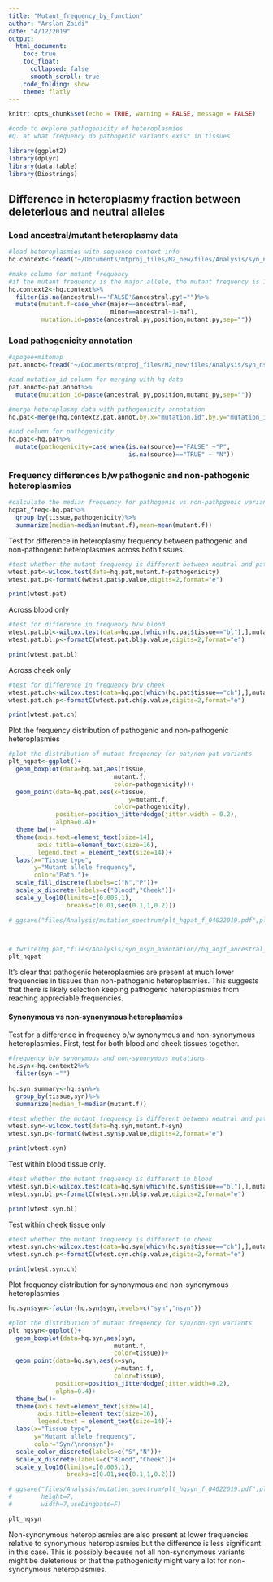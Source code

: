 ```yaml
---
title: "Mutant_frequency_by_function"
author: "Arslan Zaidi"
date: "4/12/2019"
output:
  html_document:
    toc: true
    toc_float:
      collapsed: false
      smooth_scroll: true
    code_folding: show
    theme: flatly
---
```


```r
knitr::opts_chunk$set(echo = TRUE, warning = FALSE, message = FALSE)
```

```r
#code to explore pathogenicity of heteroplasmies
#Q. at what frequency do pathogenic variants exist in tissues

library(ggplot2)
library(dplyr)
library(data.table)
library(Biostrings)

```

## Difference in heteroplasmy fraction between deleterious and neutral alleles

### Load ancestral/mutant heteroplasmy data

```r
#load heteroplasmies with sequence context info
hq.context<-fread("~/Documents/mtproj_files/M2_new/files/Analysis/syn_nsyn_annotation/hq_adjf_ancestral_syn_11282018.txt",header=T,sep="\t")

#make column for mutant frequency
#if the mutant frequency is the major allele, the mutant frequency is 1-MAF
hq.context2<-hq.context%>%
  filter(is.na(ancestral)=='FALSE'&ancestral.py!="")%>%
  mutate(mutant.f=case_when(major==ancestral~maf,
                            minor==ancestral~1-maf),
         mutation.id=paste(ancestral.py,position,mutant.py,sep=""))

```


### Load pathogenicity annotation

```r
#apogee+mitomap
pat.annot<-fread("~/Documents/mtproj_files/M2_new/files/Analysis/syn_nsyn_annotation/pathogenic_annotation_03222019.txt",header=T,sep="\t")

#add mutation_id column for merging with hq data
pat.annot<-pat.annot%>%
  mutate(mutation_id=paste(ancestral_py,position,mutant_py,sep=""))

#merge heteroplasmy data with pathogenicity annotation
hq.pat<-merge(hq.context2,pat.annot,by.x="mutation.id",by.y="mutation_id",all.x=T)

#add column for pathogenicity
hq.pat<-hq.pat%>%
  mutate(pathogenicity=case_when(is.na(source)=="FALSE" ~"P",
                                 is.na(source)=="TRUE" ~ "N"))
```



### Frequency differences b/w pathogenic and non-pathogenic heteroplasmies


```r
#calculate the median frequency for pathogenic vs non-pathpgenic variants
hqpat_freq<-hq.pat%>%
  group_by(tissue,pathogenicity)%>%
  summarize(median=median(mutant.f),mean=mean(mutant.f))

```

Test for difference in heteroplasmy frequency between pathogenic and non-pathogenic heteroplasmies across both tissues.

```r
#test whether the mutant frequency is different between neutral and pathogenic variants
wtest.pat<-wilcox.test(data=hq.pat,mutant.f~pathogenicity)
wtest.pat.p<-formatC(wtest.pat$p.value,digits=2,format="e")

print(wtest.pat)

```

Across blood only 

```r
#test for difference in frequency b/w blood
wtest.pat.bl<-wilcox.test(data=hq.pat[which(hq.pat$tissue=="bl"),],mutant.f~pathogenicity)
wtest.pat.bl.p<-formatC(wtest.pat.bl$p.value,digits=2,format="e")

print(wtest.pat.bl)
```

Across cheek only

```r
#test for difference in frequency b/w cheek
wtest.pat.ch<-wilcox.test(data=hq.pat[which(hq.pat$tissue=="ch"),],mutant.f~pathogenicity)
wtest.pat.ch.p<-formatC(wtest.pat.ch$p.value,digits=2,format="e")

print(wtest.pat.ch)
```

Plot the frequency distribution of pathogenic and non-pathogenic heteroplasmies

```r
#plot the distribution of mutant frequency for pat/non-pat variants
plt_hqpat<-ggplot()+
  geom_boxplot(data=hq.pat,aes(tissue,
                             mutant.f,
                             color=pathogenicity))+
  geom_point(data=hq.pat,aes(x=tissue,
                                 y=mutant.f,
                             color=pathogenicity),
             position=position_jitterdodge(jitter.width = 0.2),
             alpha=0.4)+
  theme_bw()+
  theme(axis.text=element_text(size=14),
        axis.title=element_text(size=16),
        legend.text = element_text(size=14))+
  labs(x="Tissue type",
       y="Mutant allele frequency",
       color="Path.")+
  scale_fill_discrete(labels=c("N","P"))+
  scale_x_discrete(labels=c("Blood","Cheek"))+
  scale_y_log10(limits=c(0.005,1),
                breaks=c(0.01,seq(0.1,1,0.2)))

# ggsave("files/Analysis/mutation_spectrum/plt_hqpat_f_04022019.pdf",plt_hqpat,height=7,width=7,useDingbats=F)



# fwrite(hq.pat,"files/Analysis/syn_nsyn_annotation//hq_adjf_ancestral_syn_pathogenic_03222019.txt",col.names = T,row.names = F,quote=F,sep="\t")
plt_hqpat
```

It's clear that pathogenic heteroplasmies are present at much lower frequencies in tissues than non-pathogenic heteroplasmies. This suggests that there is likely selection keeping pathogenic heteroplasmies from reaching appreciable frequencies.

#### Synonymous vs non-synonymous heteroplasmies

Test for a difference in frequency b/w synonymous and non-synonymous heteroplasmies. First, test for both blood and cheek tissues together.

```r
#frequency b/w synonymous and non-synonymous mutations
hq.syn<-hq.context2%>%
  filter(syn!="")
  
hq.syn.summary<-hq.syn%>%
  group_by(tissue,syn)%>%
  summarize(median_f=median(mutant.f))

#test whether the mutant frequency is different between neutral and pathogenic variants
wtest.syn<-wilcox.test(data=hq.syn,mutant.f~syn)
wtest.syn.p<-formatC(wtest.syn$p.value,digits=2,format="e")

print(wtest.syn)

```

Test within blood tissue only.

```r

#test whether the mutant frequency is different in blood
wtest.syn.bl<-wilcox.test(data=hq.syn[which(hq.syn$tissue=="bl"),],mutant.f~syn)
wtest.syn.bl.p<-formatC(wtest.syn.bl$p.value,digits=2,format="e")

print(wtest.syn.bl)

```

Test within cheek tissue only

```r
#test whether the mutant frequency is different in cheek
wtest.syn.ch<-wilcox.test(data=hq.syn[which(hq.syn$tissue=="ch"),],mutant.f~syn)
wtest.syn.ch.p<-formatC(wtest.syn.ch$p.value,digits=2,format="e")

print(wtest.syn.ch)
```
Plot frequency distribution for synonymous and non-synonymous heteroplasmies

```r

hq.syn$syn<-factor(hq.syn$syn,levels=c("syn","nsyn"))

#plot the distribution of mutant frequency for syn/non-syn variants
plt_hqsyn<-ggplot()+
  geom_boxplot(data=hq.syn,aes(syn,
                             mutant.f,
                             color=tissue))+
  geom_point(data=hq.syn,aes(x=syn,
                             y=mutant.f,
                             color=tissue),
             position=position_jitterdodge(jitter.width=0.2),
             alpha=0.4)+
  theme_bw()+
  theme(axis.text=element_text(size=14),
        axis.title=element_text(size=16),
        legend.text = element_text(size=14))+
  labs(x="Tissue type",
       y="Mutant allele frequency",
       color="Syn/\nnonsyn")+
  scale_color_discrete(labels=c("S","N"))+
  scale_x_discrete(labels=c("Blood","Cheek"))+
  scale_y_log10(limits=c(0.005,1),
                breaks=c(0.01,seq(0.1,1,0.2)))

# ggsave("files/Analysis/mutation_spectrum/plt_hqsyn_f_04022019.pdf",plt_hqsyn,
#        height=7,
#        width=7,useDingbats=F)

plt_hqsyn

```

Non-synonymous heteroplasmies are also present at lower frequencies relative to synonymous heteroplasmies but the difference is less significant in this case. This is possibly because not all non-synonymous variants might be deleterious or that the pathogenicity might vary a lot for non-synonymous heteroplasmies.
